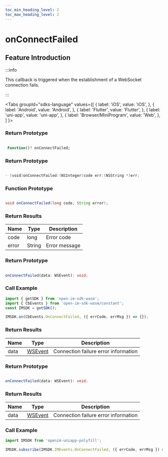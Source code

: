 ```yaml
---
toc_min_heading_level: 2
toc_max_heading_level: 2
---
```


# onConnectFailed

## Feature Introduction

:::info

This callback is triggered when the establishment of a WebSocket connection fails.

:::

<Tabs
groupId="sdks-language"
values={[
{ label: 'iOS', value: 'iOS', },
{ label: 'Android', value: 'Android', },
{ label: 'Flutter', value: 'Flutter', },
{ label: 'uni-app', value: 'uni-app', },
{ label: 'Browser/MiniProgram', value: 'Web', },
]
}>

<TabItem value="Flutter">

### Return Prototype

```dart showLineNumbers

 Function()? onConnectFailed;

```

</TabItem>

<TabItem value="iOS">

### Return Prototype

```swift showLineNumbers

- (void)onConnectFailed:(NSInteger)code err:(NSString *)err;

```

</TabItem>

<TabItem value="Android">

### Function Prototype

```java showLineNumbers

void onConnectFailed(long code, String error);

```

### Return Results

| Name | Type                                    | Description   |
| ---- | --------------------------------------- | ------------- |
| code | long                                    | Error code    |
| error| String                                  | Error message |

</TabItem>

<TabItem value="Web">

### Return Prototype

```ts showLineNumbers

onConnectFailed(data: WSEvent): void;

```

### Call Example

```js showLineNumbers
import { getSDK } from 'open-im-sdk-wasm';
import { CbEvents } from 'open-im-sdk-wasm/constant';
const IMSDK = getSDK();

IMSDK.on(CbEvents.OnConnectFailed, ({ errCode, errMsg }) => {});
```

### Return Results

| Name | Type                                    | Description        |
| ---- | --------------------------------------- | ------------------ |
| data | [WSEvent](/class/response.mdx) | Connection failure error information |

</TabItem>

<TabItem value="uni-app">

### Return Prototype

```ts showLineNumbers

onConnectFailed(data: WSEvent): void;

```

### Return Results

| Name | Type                                    | Description        |
| ---- | --------------------------------------- | ------------------ |
| data | [WSEvent](/class/response.mdx) | Connection failure error information |

### Call Example

```js showLineNumbers
import IMSDK from 'openim-uniapp-polyfill';

IMSDK.subscribe(IMSDK.IMEvents.OnConnectFailed, ({ errCode, errMsg }) => {});
```

</TabItem>

</Tabs>